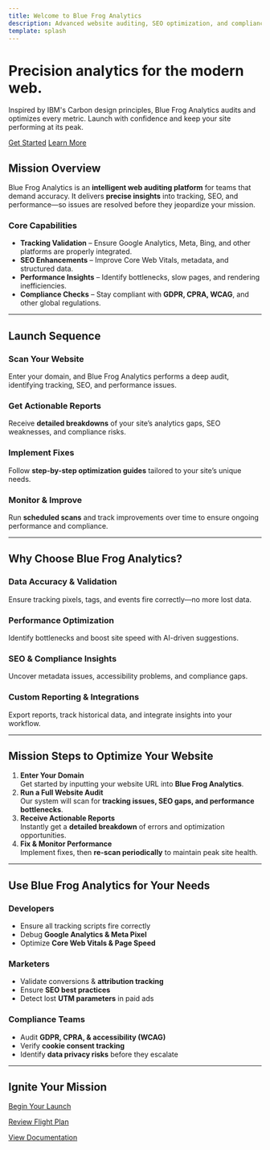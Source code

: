 ```yaml
---
title: Welcome to Blue Frog Analytics
description: Advanced website auditing, SEO optimization, and compliance monitoring in one powerful tool.
template: splash
---
```


<div class="carbon-hero">
  <h1>Precision analytics for the modern web.</h1>
  <p>Inspired by IBM's Carbon design principles, Blue Frog Analytics audits and optimizes every metric. Launch with confidence and keep your site performing at its peak.</p>
  <div class="hero-actions">
    <a href="/introduction/how-blue-frog-analytics-works" class="bx--btn bx--btn--primary">Get Started</a>
    <a href="/introduction/use-cases" class="bx--btn bx--btn--secondary">Learn More</a>
  </div>
</div>
<div class="carbon-container">

## Mission Overview

Blue Frog Analytics is an **intelligent web auditing platform** for teams that demand accuracy.
It delivers **precise insights** into tracking, SEO, and performance—so issues are resolved before they jeopardize your mission.

### Core Capabilities
- **Tracking Validation** – Ensure Google Analytics, Meta, Bing, and other platforms are properly integrated.
- **SEO Enhancements** – Improve Core Web Vitals, metadata, and structured data.
- **Performance Insights** – Identify bottlenecks, slow pages, and rendering inefficiencies.
- **Compliance Checks** – Stay compliant with **GDPR, CPRA, WCAG**, and other global regulations.

---

## Launch Sequence

<div class="bx--grid bx--grid--condensed">
  <div class="bx--row">
    <div class="bx--col-sm-12 bx--col-md-6 bx--col-lg-4">
      <div class="bx--tile">
        <h3>Scan Your Website</h3>
        <p>Enter your domain, and Blue Frog Analytics performs a deep audit, identifying tracking, SEO, and performance issues.</p>
      </div>
    </div>
    <div class="bx--col-sm-12 bx--col-md-6 bx--col-lg-4">
      <div class="bx--tile">
        <h3>Get Actionable Reports</h3>
        <p>Receive <strong>detailed breakdowns</strong> of your site’s analytics gaps, SEO weaknesses, and compliance risks.</p>
      </div>
    </div>
    <div class="bx--col-sm-12 bx--col-md-6 bx--col-lg-4">
      <div class="bx--tile">
        <h3>Implement Fixes</h3>
        <p>Follow <strong>step-by-step optimization guides</strong> tailored to your site’s unique needs.</p>
      </div>
    </div>
    <div class="bx--col-sm-12 bx--col-md-6 bx--col-lg-4">
      <div class="bx--tile">
        <h3>Monitor &amp; Improve</h3>
        <p>Run <strong>scheduled scans</strong> and track improvements over time to ensure ongoing performance and compliance.</p>
      </div>
    </div>
  </div>
</div>

---

##  Why Choose Blue Frog Analytics?

<div class="bx--grid bx--grid--condensed">
  <div class="bx--row">
    <div class="bx--col-sm-12 bx--col-md-6 bx--col-lg-4">
      <div class="bx--tile">
        <h3>Data Accuracy &amp; Validation</h3>
        <p>Ensure tracking pixels, tags, and events fire correctly—no more lost data.</p>
      </div>
    </div>
    <div class="bx--col-sm-12 bx--col-md-6 bx--col-lg-4">
      <div class="bx--tile">
        <h3>Performance Optimization</h3>
        <p>Identify bottlenecks and boost site speed with AI-driven suggestions.</p>
      </div>
    </div>
    <div class="bx--col-sm-12 bx--col-md-6 bx--col-lg-4">
      <div class="bx--tile">
        <h3>SEO &amp; Compliance Insights</h3>
        <p>Uncover metadata issues, accessibility problems, and compliance gaps.</p>
      </div>
    </div>
    <div class="bx--col-sm-12 bx--col-md-6 bx--col-lg-4">
      <div class="bx--tile">
        <h3>Custom Reporting &amp; Integrations</h3>
        <p>Export reports, track historical data, and integrate insights into your workflow.</p>
      </div>
    </div>
  </div>
</div>

---

## **Mission Steps to Optimize Your Website**

<ol class="bx--list--ordered">
  <li><strong>Enter Your Domain</strong><br />
  Get started by inputting your website URL into <strong>Blue Frog Analytics</strong>.</li>
  <li><strong>Run a Full Website Audit</strong><br />
  Our system will scan for <strong>tracking issues, SEO gaps, and performance bottlenecks</strong>.</li>
  <li><strong>Receive Actionable Reports</strong><br />
  Instantly get a <strong>detailed breakdown</strong> of errors and optimization opportunities.</li>
  <li><strong>Fix &amp; Monitor Performance</strong><br />
  Implement fixes, then <strong>re-scan periodically</strong> to maintain peak site health.</li>
</ol>

---

##  **Use Blue Frog Analytics for Your Needs**

<div class="bx--grid bx--grid--condensed">
  <div class="bx--row">
    <div class="bx--col-sm-12 bx--col-md-4">
      <h3>Developers</h3>
      <ul class="bx--list--unordered">
        <li>Ensure all tracking scripts fire correctly</li>
        <li>Debug <strong>Google Analytics &amp; Meta Pixel</strong></li>
        <li>Optimize <strong>Core Web Vitals &amp; Page Speed</strong></li>
      </ul>
    </div>
    <div class="bx--col-sm-12 bx--col-md-4">
      <h3>Marketers</h3>
      <ul class="bx--list--unordered">
        <li>Validate conversions &amp; <strong>attribution tracking</strong></li>
        <li>Ensure <strong>SEO best practices</strong></li>
        <li>Detect lost <strong>UTM parameters</strong> in paid ads</li>
      </ul>
    </div>
    <div class="bx--col-sm-12 bx--col-md-4">
      <h3>Compliance Teams</h3>
      <ul class="bx--list--unordered">
        <li>Audit <strong>GDPR, CPRA, &amp; accessibility (WCAG)</strong></li>
        <li>Verify <strong>cookie consent tracking</strong></li>
        <li>Identify <strong>data privacy risks</strong> before they escalate</li>
      </ul>
    </div>
  </div>
</div>

---

## Ignite Your Mission

<a href="/introduction/how-blue-frog-analytics-works" class="bx--btn bx--btn--primary">Begin Your Launch</a>

<a href="/introduction/how-blue-frog-analytics-works" class="bx--btn bx--btn--secondary">Review Flight Plan</a>

<a href="/introduction/how-blue-frog-analytics-works" class="bx--btn bx--btn--ghost">View Documentation</a>
</div>
